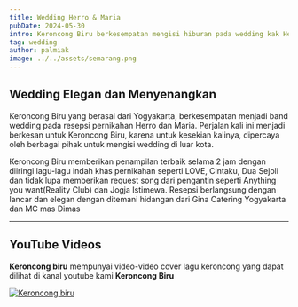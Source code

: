 ```yaml
---
title: Wedding Herro & Maria
pubDate: 2024-05-30
intro: Keroncong Biru berkesempatan mengisi hiburan pada wedding kak Herro dan Maria yang berada di Semarang. Dengan suasana santai dan elegan, acara resepsi berjalan dengan lancar dan menyenangkan!
tag: wedding
author: palmiak
image: ../../assets/semarang.png
---
```


## Wedding Elegan dan Menyenangkan

Keroncong Biru yang berasal dari Yogyakarta, berkesempatan menjadi band wedding pada resepsi pernikahan Herro dan Maria. Perjalan kali ini menjadi berkesan untuk Keroncong Biru, karena untuk kesekian kalinya, dipercaya oleh berbagai pihak untuk mengisi wedding di luar kota.

Keroncong Biru memberikan penampilan terbaik selama 2 jam dengan diiringi lagu-lagu indah khas pernikahan seperti LOVE, Cintaku, Dua Sejoli dan tidak lupa memberikan request song dari pengantin seperti Anything you want(Reality Club) dan Jogja Istimewa. Resepsi berlangsung dengan lancar dan elegan dengan ditemani hidangan dari Gina Catering Yogyakarta dan MC mas Dimas

___
## YouTube Videos

**Keroncong biru** mempunyai video-video cover lagu keroncong yang dapat dilihat di kanal youtube kami **Keroncong Biru**


[![Keroncong biru](https://img.youtube.com/vi/NBBEBVRPZTI/maxresdefault.jpg)](https://www.youtube.com/watch?v=NBBEBVRPZTI)
